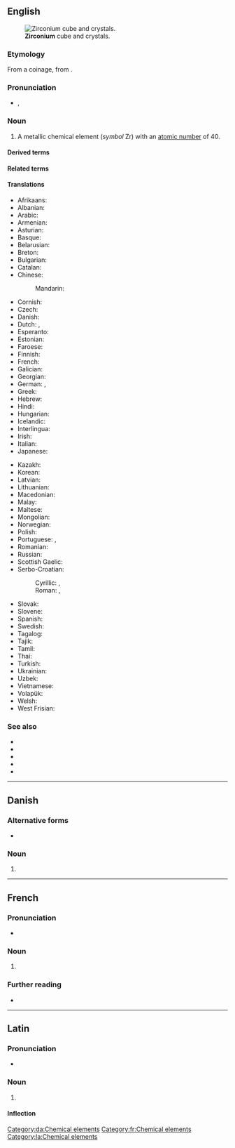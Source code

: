 {{also|Zirconium}}
==English==
{{elements|Zr|yttrium|Y|niobium|Nb}}
{{wikipedia}}
[[File:Zirconium crystal bar and 1cm3 cube.jpg|thumb|'''Zirconium''' cube and crystals.]]

===Etymology===
From a {{der|en|NL.|-}} coinage, from {{m|en|zircon}}.

===Pronunciation===
* {{enPR|zûrkō'nēəm}}, {{IPA|/zɜːɹˈkoʊniəm/|lang=en}}

===Noun===
{{en-noun|~}}

# A metallic chemical element (''symbol'' Zr) with an [[atomic number]] of 40.

====Derived terms====
{{der3|cubic zirconium oxide|potassium zirconium fluoride|[[zircaloy]], [[zircalloy]]|[[zirco-]], [[zirconio-]], [[zircono-]]|zirconium carbide|zirconium dioxide|zirconium nitride|zirconium oxide|zirconium tetrachloride|lang=en}}

====Related terms====
{{rel3|zircon|zircona|zirconia|zirconic|zirconolite|lang=en}}

====Translations====
{{trans-top|chemical element}}
* Afrikaans: {{t+|af|sirkonium}}
* Albanian: {{t|sq|zirkonium}}
* Arabic: {{t|ar|زِيرْكُونْيُوم|m|tr=zirkunyum}}
* Armenian: {{t+|hy|ցիրկոնիում}}
* Asturian: {{t|ast|circoniu|m}}
* Basque: {{t|eu|zirkonioa}}
* Belarusian: {{t|be|цырконiй|m}}
* Breton: {{t+|br|zirkoniom}}
* Bulgarian: {{t|bg|цирконий|m}}
* Catalan: {{t+|ca|zirconi}}
* Chinese:
*: Mandarin: {{t+|cmn|鋯|tr=gào}}
* Cornish: {{t|kw|zerconyum}}
* Czech: {{t+|cs|zirkonium}}
* Danish: {{t+|da|zirconium}}
* Dutch: {{t+|nl|zirkonium|n}}, {{t+|nl|zirkoon|n}}
* Esperanto: {{t+|eo|zirkonio}}
* Estonian: {{t+|et|tsirkoonium}}
* Faroese: {{t|fo|zirkon}}
* Finnish: {{t+|fi|zirkonium}}
* French: {{t+|fr|zirconium|m}}
* Galician: {{t+|gl|circonio}}
* Georgian: {{t|ka|ცირკონიუმი}}
* German: {{t+|de|Zirkon|n}}, {{t+|de|Zirkonium|n}}
* Greek: {{t+|el|ζιρκόνιο|n}}
* Hebrew: {{t+|he|זירקוניום|tr=zirkónyum}}
* Hindi: {{t|hi|गोमेदातु}}
* Hungarian: {{t+|hu|cirkónium}}
* Icelandic: {{t+|is|sirkon}}
* Interlingua: {{t|ia|zirconium}}
* Irish: {{t+|ga|siorcóiniam|m}}
* Italian: {{t+|it|zirconio|m}}
* Japanese: {{t+|ja|ジルコニウム|tr=jirukoniumu}}
{{trans-mid}}
* Kazakh: {{t|kk|цирконий}}
* Korean: {{t+|ko|지르코늄}}
* Latvian: {{t|lv|cirkonijs}}
* Lithuanian: {{t+|lt|cirkonis}}
* Macedonian: {{t|mk|циркониум|m}}
* Malay: {{t+|ms|zirkonium}}
* Maltese: {{t|mt|żirkonju}}
* Mongolian: {{t+|mn|циркони}}
* Norwegian: {{t|no|zirkonium}}
* Polish: {{t+|pl|cyrkon|m}}
* Portuguese: {{t+|pt|zircónio}} {{qualifier|Portugal}}, {{t+|pt|zircônio|m}} {{qualifier|Brazil}}
* Romanian: {{t+|ro|zirconiu|n}}
* Russian: {{t+|ru|цирко́ний|m}}
* Scottish Gaelic: {{t|gd|siorcòiniam}}
* Serbo-Croatian:
*: Cyrillic: {{t|sh|циркониjум|m}}, {{t|sh|цѝрко̄ниј|m}}
*: Roman: {{t|sh|cirkonijum|m}}, {{t+|sh|cìrkōnij|m}}
* Slovak: {{t|sk|zirkón}}
* Slovene: {{t+|sl|cirkonij}}
* Spanish: {{t+|es|circonio|m}}
* Swedish: {{t+|sv|zirkonium|n}}
* Tagalog: {{t|tl|sirkonyo}}
* Tajik: {{t|tg|cirkoni'}}
* Tamil: {{t|ta|வன்தங்கம்}}
* Thai: {{t|th|เซอร์โคเนียม}}
* Turkish: {{t+|tr|zirkonyum}}
* Ukrainian: {{t|uk|цирконiй|m}}
* Uzbek: {{t+|uz|цирконий}}
* Vietnamese: {{t|vi|ziriconi}}
* Volapük: {{t+|vo|zirkonin}}
* Welsh: {{t|cy|zirconiwm}}
* West Frisian: {{t|fy|zirkonium}}
{{trans-bottom}}

===See also===
* {{l|en|baddeleyite}}
* {{l|en|hyacinth}}
* {{l|en|jacinth}}
* {{l|en|jargon}}
* {{l|en|ligure}}

----

==Danish==

===Alternative forms===
* {{alter|da|zirkonium}}

===Noun===
{{da-noun}}

# {{l|en|zirconium}}

[[Category:da:Chemical elements]]

----

==French==
{{wikipedia|lang=fr}}

===Pronunciation===
* {{fr-IPA}}

===Noun===
{{fr-noun|m|-}}

# {{l|en|zirconium}}

===Further reading===
* {{R:TLFi}}

[[Category:fr:Chemical elements]]

----

==Latin==
{{wikipedia|lang=la}}

===Pronunciation===
* {{la-IPA|zircōnium|eccl=yes}}

===Noun===
{{la-noun|zircōnium|zircōniī|n|second}}

# {{l|en|zirconium}}

====Inflection====
{{la-decl-2nd-N|zircōni}}

[[Category:la:Chemical elements]]